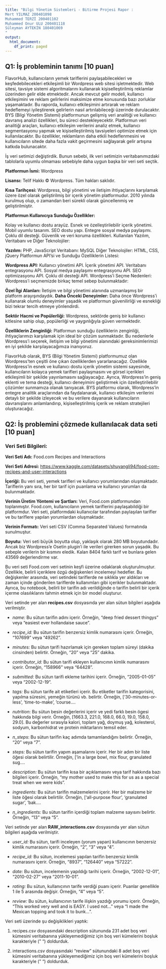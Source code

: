 ```yaml
---
title: "Bilgi Yönetim Sistemleri - Bitirme Projesi Rapor : 
Mert YILMAZ 200401098
Muhammed TERZİ 200401102
Muhammed Onur ULU 200401118
Süleyman AYTEKİN 180401069
"
output:
  html_document:
    df_print: paged
---
```


## **Q1: İş probleminin tanımı [10 puan]**

FlavorHub, kullanıcıların yemek tariflerini paylaşabilecekleri ve keşfedebilecekleri etkileşimli bir Wordpress web sitesi işletmektedir. Web sitesi, tavsiye sistemi algoritmalarını kullanarak kişiselleştirilmiş reklamlar üzerinden gelir elde etmektedir. Ancak mevcut gelir modeli, kullanıcı etkileşimini ve reklam gelirlerini maksimize etme konusunda bazı zorluklar yaşamaktadır. Bu raporda, kullanıcı etkileşimini artırarak ve reklam hedeflemeyi iyileştirerek gelirlerin nasıl artırılabileceği üzerinde durulacaktır. BYS (Bilgi Yönetim Sistemi) platformunun gelişmiş veri analitiği ve kullanıcı davranış analizi özellikleri, bu süreci destekleyecektir. Platformun veri analitiği araçları, kullanıcı etkileşim verilerini analiz etmek, kullanıcı segmentasyonu yapmak ve kişiselleştirilmiş tavsiyeleri optimize etmek için kullanılacaktır. Bu özellikler, reklamların daha etkili hedeflenmesini ve kullanıcıların sitede daha fazla vakit geçirmesini sağlayarak gelir artışına katkıda bulunacaktır.

İş veri setimizi değiştirdik. Bunun sebebi, ilk veri setimizin veritabanımızdaki tablolarla uyumlu olmaması sebebiyle daha uygun başka bir veri seti seçtik.

**Platformun İsmi:** Wordpress

**Lisansı:** Telif Hakkı © Wordpress. Tüm hakları saklıdır.

**Kısa Tarihçesi:** Wordpress, bilgi yönetimi ve iletişim ihtiyaçlarını karşılamak üzere özel olarak geliştirilmiş bir içerik yönetim platformudur. 2010 yılında kurulmuş olup, o zamandan beri sürekli olarak güncellenmiş ve geliştirilmiştir.

**Platformun Kullanıcıya Sunduğu Özellikler:**

Kolay ve kullanıcı dostu arayüz. Esnek ve özelleştirilebilir içerik yönetimi. Mobil uyumlu tasarım. SEO dostu yapı. Entegre sosyal medya paylaşımı. Çoklu dil desteği. Güvenlik ve veri koruma özellikleri. Kullanılan Yazılım, Veritabanı ve Diğer Teknolojiler:

**Yazılım:** PHP, JavaScript Veritabanı: MySQL Diğer Teknolojiler: HTML, CSS, jQuery Platformun API'si ve Sunduğu Özelliklerin Listesi:

**Wordpress API:** Kullanıcı yönetimi API. İçerik yönetimi API. Veritabanı entegrasyonu API. Sosyal medya paylaşımı entegrasyonu API. SEO optimizasyonu API. Çoklu dil desteği API. Wordpress'i Seçme Nedenleri: Wordpress'i seçmemizde birkaç temel sebep bulunmaktadır:

**Özel İlgi Alanları:** İletişim ve bilgi yönetimi alanında uzmanlaşmış bir platform arayışındaydık. **Daha Önceki Deneyimler:** Daha önce Wordpress'i kullanarak olumlu deneyimler yaşadık ve platformun güvenilirliği ve esnekliği bizi tekrar tercih etmeye yönlendirdi.

**Sektör Hacmi ve Popülerliği:** Wordpress, sektörde geniş bir kullanıcı kitlesine sahip olup, popülerliği ve yaygınlığıyla güven vermektedir.

**Özelliklerin Zenginliği:** Platformun sunduğu özelliklerin zenginliği, ihtiyaçlarımızı karşılamak için ideal bir çözüm sunmaktadır. Bu nedenlerle Wordpress'i seçerek, iletişim ve bilgi yönetimi alanındaki gereksinimlerimizi en iyi şekilde karşılayacağımıza inanıyoruz.

FlavorHub olarak, BYS (Bilgi Yönetim Sistemi) platformumuz olan Wordpress'ten çeşitli öne çıkan özelliklerden yararlanacağız. Özellikle Wordpress'in esnek ve kullanıcı dostu içerik yönetim sistemi sayesinde, kullanıcıların kolayca yemek tarifleri paylaşmasını ve görsel içerikleri etkileşimli bir şekilde yayınlamasını sağlayacağız. Ayrıca, Wordpress'in geniş eklenti ve tema desteği, kullanıcı deneyimini geliştirmek için özelleştirilebilir çözümler sunmamıza olanak tanıyacak. BYS platformu olarak, Wordpress'in entegre analitik araçlarından da faydalanarak, kullanıcı etkileşim verilerini detaylı bir şekilde izleyecek ve bu verilere dayanarak kullanıcıların davranışlarını anlamlandırıp, kişiselleştirilmiş içerik ve reklam stratejileri oluşturacağız.

## **Q2: İş problemini çözmede kullanılacak data seti [10 puan]**

### Veri Seti Bilgileri:

**Veri Seti Adı:** Food.com Recipes and Interactions

**Veri Seti Adresi:** <https://www.kaggle.com/datasets/shuyangli94/food-com-recipes-and-user-interactions>

**İçeriği:** Bu veri seti, yemek tarifleri ve kullanıcı yorumlarından oluşmaktadır. Tariflerin yanı sıra, her bir tarif için puanlama ve kullanıcı yorumları da bulunmaktadır.

**Verinin Üretim Yöntemi ve Şartları:** Veri, Food.com platformundan toplanmıştır. Food.com, kullanıcıların yemek tariflerini paylaşabildiği bir platformdur. Veri seti, platformdaki kullanıcılar tarafından paylaşılan tarifler ve bu tariflere yapılan yorumlardan oluşmaktadır.

**Verinin Formatı:** Veri seti CSV (Comma Separated Values) formatında sunulmuştur.

**Boyutu:** Veri seti büyük boyutta olup, yaklaşık olarak 280 MB boyutundadır. Ancak biz Wordpress'e Osetin plugin'i ile verileri girerken sorun yaşadık. Bu sebeple verilerin bir kısmını eledik. Kalan 8404 farklı tarif ve bunlara gelen 43569 değerlendirme var.

Bu veri seti Food.com veri setinin keşfi üzerine odaklarak oluşturulmuştur. Özellikle, belirli içeriklere özgü değişkenleri incelemeyi hedefler. Bu değişkenler arasında, veri setindeki tariflerde ne sıklıkla yer aldıkları ve zaman içinde gönderilen tariflerde kullanımları gibi içerikler bulunmaktadır. Ayrıca, bu notebook, belirli bir tarifin adı verildiğinde o tarifin belirli bir içerik içerme olasılıklarını tahmin etmek için bir model oluşturur.

Veri setinde yer alan **recipes.csv** dosyasında yer alan sütun bilgileri aşağıda verilmiştir.

-   *name:* Bu sütun tarifin adını içerir. Örneğin, "deep fried dessert thingys" veya "easiest ever hollandaise sauce".

-   *recipe_id:* Bu sütun tarifin benzersiz kimlik numarasını içerir. Örneğin, "107699" veya "49262".

-   *minutes:* Bu sütun tarifi hazırlamak için gereken toplam süreyi (dakika cinsinden) belirtir. Örneğin, "20" veya "25" dakika.

-   *contributor_id:* Bu sütun tarifi ekleyen kullanıcının kimlik numarasını içerir. Örneğin, "158966" veya "64428".

-   *submitted:* Bu sütun tarifi ekleme tarihini içerir. Örneğin, "2005-01-05" veya "2002-12-19".

-   *tags:* Bu sütun tarife ait etiketleri içerir. Bu etiketler tarifin kategorisini, yapılma süresini, yemeğin türünü vb. belirtir. Örneğin, ['30-minutes-or-less', 'time-to-make', 'course....

-   *nutrition*: Bu sütun besin değerlerini içerir ve yedi farklı besin ögesi hakkında bilgi verir. Örneğin, [1663.3, 221.0, 168.0, 66.0, 19.0, 158.0, 29.0]. Bu değerler sırasıyla kalori, toplam yağ, doymuş yağ, kolesterol, sodyum, karbonhidrat ve protein miktarlarını temsil eder.

-   *n_steps*: Bu sütun tarifin kaç adımda tamamlandığını belirtir. Örneğin, "20" veya "7".

-   *steps:* Bu sütun tarifin yapım aşamalarını içerir. Her bir adım bir liste öğesi olarak belirtilir. Örneğin, ['in a large bowl, mix flour, granulated sug....

-   *description:* Bu sütun tarifin kısa bir açıklamasını veya tarif hakkında bazı bilgileri içerir. Örneğin, "my mother used to make this for us as a special treat when we were kids".

-   *ingredients:* Bu sütun tarifin malzemelerini içerir. Her bir malzeme bir liste öğesi olarak belirtilir. Örneğin, ['all-purpose flour', 'granulated sugar', 'bak....

-   *n_ingredients:* Bu sütun tarifin içerdiği toplam malzeme sayısını belirtir. Örneğin, "13" veya "5".

Veri setinde yer alan **RAW_interactions.csv** dosyasında yer alan sütun bilgileri aşağıda verilmiştir.

-   *user_id:* Bu sütun, tarifi inceleyen (yorum yapan) kullanıcının benzersiz kimlik numarasını içerir. Örneğin, "2", "3" veya "4".

-   *recipe_id:* Bu sütun, incelemesi yapılan tarifin benzersiz kimlik numarasını içerir. Örneğin, "8937", "126440" veya "57222".

-   *date:* Bu sütun, incelemenin yapıldığı tarihi içerir. Örneğin, "2002-12-01", "2010-02-27" veya "2011-10-01".

-   *rating:* Bu sütun, kullanıcının tarife verdiği puanı içerir. Puanlar genellikle 1 ile 5 arasında değişir. Örneğin, "4" veya "5".

-   *review:* Bu sütun, kullanıcının tarife ilişkin yazdığı yorumu içerir. Örneğin, "This worked very well and is EASY. I used not..." veya "I made the Mexican topping and took it to bunk...".

Veri seti üzerinde şu değişiklikleri yaptık:

1.  recipes.csv dosyasındaki description sütununda 231 adet boş veri kümesini veritabanına yükleyemediğimiz için boş veri kümelerini boşluk karakteriyle (" ") doldurduk.

2.  interactions.csv dosyasındaki "review" sütunundaki 8 adet boş veri kümesini veritabanına yükleyemediğimiz için boş veri kümelerini boşluk karakteriyle (" ") doldurduk.
